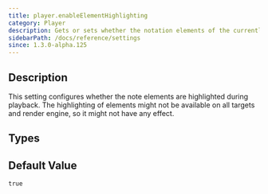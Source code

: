```yaml
---
title: player.enableElementHighlighting
category: Player
description: Gets or sets whether the notation elements of the currently played beat should be highlighted.
sidebarPath: /docs/reference/settings
since: 1.3.0-alpha.125
---
```



## Description

This setting configures whether the note elements are highlighted during playback. 
The highlighting of elements might not be available on all targets and render engine, so it might not have any effect.

<PropertyDescription metadata={metadata} />

## Types

<TypeTable>
    <TypeRow name="bool" />
</TypeTable>

## Default Value

`true`
